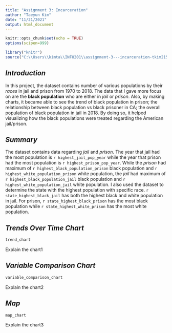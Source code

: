 ```yaml
---
title: "Assignment 3: Incarceration"
author: "Taeyun Kim"
date: "11/21/2021"
output: html_document
---
```


```r
knitr::opts_chunk$set(echo = TRUE)
options(scipen=999)
```

```r
library("knitr")
source("C:\\Users\\kimta\\INFO201\\assignment-3---incarceration-tkim215\\analysis.R")
```

## _Introduction_
In this project, the dataset contains number of various populations by their _races_ in jail and prison from 1970 to 2018. The data that I gave more focus on are the **black population** who are either in _jail_ or _prison_. Also, by making charts, it became able to see the trend of black population in prison; the relationship between black population vs black prisoner in CA; the overall population of black population in jail in 2018. By doing so, it helped visualizing how the black populations were treated regarding the American jail/prison. 
  
  
## _Summary_
The dataset contains data regarding _jail_ and _prison_. The year that jail had the most population is ``r highest_jail_pop_year`` while the year that prison had the most population is ``r highest_prison_pop_year``. 
While the _prison_ had maximum of ``r highest_black_population_prison`` black population and ``r highest_white_population_prison`` white population, the _jail_ had maximum of ``r highest_black_population_jail`` black population and ``r highest_white_population_jail`` white population. 
I also used the dataset to determine the state with the highest population with specific race. ``r state_highest_black_jail`` has both the highest black and white population in jail. For prison, ``r state_highest_black_prison`` has the most black population while ``r state_highest_white_prison`` has the most white population. 
  
  
## _Trends Over Time Chart_
```r
trend_chart
```
  
  Explain the chart1

## _Variable Comparison Chart_
```r
variable_comparison_chart
```
  
  Explain the chart2

## _Map_
```r
map_chart
```
  
  Explain the chart3


